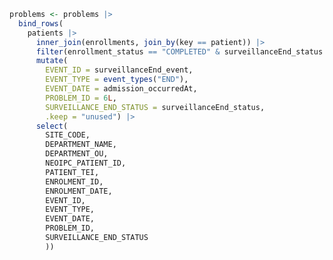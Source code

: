 ```r

problems <- problems |>
  bind_rows(
    patients |>
      inner_join(enrollments, join_by(key == patient)) |>
      filter(enrollment_status == "COMPLETED" & surveillanceEnd_status != "COMPLETED") |>
      mutate(
        EVENT_ID = surveillanceEnd_event,
        EVENT_TYPE = event_types("END"),
        EVENT_DATE = admission_occurredAt,
        PROBLEM_ID = 6L,
        SURVEILLANCE_END_STATUS = surveillanceEnd_status,
        .keep = "unused") |>
      select(
        SITE_CODE,
        DEPARTMENT_NAME,
        DEPARTMENT_OU,
        NEOIPC_PATIENT_ID,
        PATIENT_TEI,
        ENROLMENT_ID,
        ENROLMENT_DATE,
        EVENT_ID,
        EVENT_TYPE,
        EVENT_DATE,
        PROBLEM_ID,
        SURVEILLANCE_END_STATUS
        ))

```
